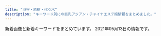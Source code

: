 ```yaml
---
title: "渋谷・原宿・代々木"
description: "キーワード別にの巨乳アジアン・チャイナエステ嬢情報をまとめました。"
---
```


新着画像と新着キーワードをまとめています。
2021年05月13日の情報です。

<DmmAffiliateIns />
<KeywordTable
  shops={
    [
    {
        "station": "JR\u6e0b\u8c37\u99c5\u5bae\u76ca\u5742\u53e3",
        "url": "http://angel.est.cm/",
        "img_links": [
            "http://angel.est.cm/img/footer.png",
            "http://angel.est.cm/photos/sites/23/2019/05/2019051010094797.jpg",
            "http://angel.est.cm/img/r1.jpg",
            "http://angel.est.cm/img/r4.jpg",
            "http://angel.est.cm/img/r3.jpg",
            "http://angel.est.cm/photos/sites/23/2019/05/2019051010094759.jpg",
            "http://angel.est.cm/photos/sites/23/2018/10/2018100318475591.jpg",
            "http://angel.est.cm/img/top.png",
            "http://angel.est.cm/photos/sites/23/2016/08/staff2.jpg",
            "http://angel.est.cm/img/r2.jpg",
            "http://angel.est.cm/photos/sites/23/2019/05/2019051010094757.jpg",
            "http://angel.est.cm/photos/sites/23/2019/11/2019110102361631.jpg",
            "http://angel.est.cm/photos/sites/23/2019/05/2019051010094748.jpg"
        ],
        "name": "Angel",
        "keywords": {
            "C": 2,
            "86": 6,
            "E": 4,
            "88": 2,
            "D": 8,
            "87": 6
        }
    },
    {
        "img_links": [
            "http://www.sarara-es.xyz/images/r5.jpg",
            "http://www.sarara-es.xyz/files/004.jpg",
            "http://www.sarara-es.xyz/images/s_staff.png",
            "http://www.sarara-es.xyz/images/r4.jpg",
            "http://www.sarara-es.xyz/images/shop/shop02.jpg",
            "http://www.sarara-es.xyz/images/shop/shop01.jpg",
            "http://www.sarara-es.xyz/images/s_link.png",
            "http://www.sarara-es.xyz/files/006.jpg",
            "http://www.sarara-es.xyz/files/001.jpg",
            "http://www.sarara-es.xyz/images/shop/shop03.jpg",
            "http://www.sarara-es.xyz/images/r1.jpg",
            "http://www.sarara-es.xyz/images/news.png",
            "http://www.sarara-es.xyz/images/top.png",
            "http://www.sarara-es.xyz/files/005.jpg",
            "http://www.sarara-es.xyz/images/pick.png",
            "http://www.sarara-es.xyz/images/end.png",
            "http://www.sarara-es.xyz/images/bj2.jpg",
            "http://www.sarara-es.xyz/images/r2.jpg",
            "http://www.sarara-es.xyz/images/shop/shop04.jpg",
            "http://www.sarara-es.xyz/files/002.jpg",
            "http://www.sarara-es.xyz/files/003.jpg",
            "http://www.sarara-es.xyz/images/face.png"
        ],
        "url": "http://www.sarara-es.xyz",
        "station": "JR\u6e0b\u8c37\u99c5\u30cf\u30c1\u516c\u53e3",
        "name": "Honey",
        "keywords": {
            "D": 3,
            "85": 3,
            "86": 2,
            "87": 1,
            "C": 3
        }
    },
    {
        "name": "\u6ce1\u6ce1\u30d5\u30a7\u30a2\u30ea\u30fc",
        "station": "JR\u6e0b\u8c37\u99c5\u897f\u53e3",
        "img_links": [
            "http://awaawa-fairy.work/img/sta15.png",
            "http://awaawa-fairy.work/sp/img/sta22.png",
            "http://awaawa-fairy.work/img/sta22.png",
            "http://awaawa-fairy.work/sp/img/sta15.png",
            "http://awaawa-fairy.work/img/st17.png",
            "http://awaawa-fairy.work/sp/img/botton.jpg",
            "http://awaawa-fairy.work/sp/img/t-t.jpg",
            "http://awaawa-fairy.work/sp/img/t-a.jpg",
            "http://awaawa-fairy.work/sp/img/p-15.png",
            "http://awaawa-fairy.work/sp/img/sta26.png",
            "http://awaawa-fairy.work/img/sta27.png",
            "http://awaawa-fairy.work/sp/img/sta17.png",
            "http://awaawa-fairy.work/sp/img/p-26.png",
            "http://awaawa-fairy.work/sp/img/sta27.png",
            "http://awaawa-fairy.work/img/mo.png",
            "http://awaawa-fairy.work/sp/img/mv.jpg",
            "http://awaawa-fairy.work/img/sta18.png",
            "http://awaawa-fairy.work/sp/img/sta29.png",
            "http://awaawa-fairy.work/img/st28.png",
            "http://awaawa-fairy.work/img/sta28.png",
            "http://awaawa-fairy.work/sp/img/t-s.jpg",
            "http://awaawa-fairy.work/img/sta26.png",
            "http://awaawa-fairy.work/sp/img/line.jpg",
            "http://awaawa-fairy.work/sp/img/sta18.png",
            "http://awaawa-fairy.work/img/st017.png",
            "http://awaawa-fairy.work/img/st15.png",
            "http://awaawa-fairy.work/img/st018.png",
            "http://awaawa-fairy.work/img/st22.png",
            "http://awaawa-fairy.work/sp/img/p-29.png",
            "http://awaawa-fairy.work/img/st18.png",
            "http://awaawa-fairy.work/img/head.png",
            "http://awaawa-fairy.work/sp/img/t-o.jpg",
            "http://awaawa-fairy.work/sp/img/pic.jpg",
            "http://awaawa-fairy.work/sp/img/add.jpg",
            "http://awaawa-fairy.work/img/st26.png",
            "http://awaawa-fairy.work/sp/img/t-r.jpg",
            "http://awaawa-fairy.work/img/bottom.png",
            "http://awaawa-fairy.work/sp/img/time.jpg",
            "http://awaawa-fairy.work/sp/img/tel.jpg",
            "http://awaawa-fairy.work/sp/img/tit.jpg",
            "http://awaawa-fairy.work/sp/img/sta28.png",
            "http://awaawa-fairy.work/sp/img/pc.jpg",
            "http://awaawa-fairy.work/img/nos.png",
            "http://awaawa-fairy.work/sp/img/info.jpg",
            "http://awaawa-fairy.work/img/st29.png",
            "http://awaawa-fairy.work/img/sta29.png",
            "http://awaawa-fairy.work/sp/img/p-27.png",
            "http://awaawa-fairy.work/img/sta17.png",
            "http://awaawa-fairy.work/sp/img/sys.jpg",
            "http://awaawa-fairy.work/img/st4.png",
            "http://awaawa-fairy.work/img/st27.png"
        ],
        "keywords": {
            "E": 2,
            "86": 3,
            "85": 4,
            "F": 1,
            "88": 5,
            "D": 4,
            "87": 5,
            "C": 17
        },
        "url": "http://awaawa-fairy.work/"
    },
    {
        "keywords": {},
        "img_links": [
            "http://www.e-god.work/images/head.jpg",
            "http://www.e-god.work/images/4.jpg",
            "http://www.e-god.work/images/tel.jpg",
            "http://www.e-god.work/images/2.jpg",
            "http://www.e-god.work/images/line.png",
            "http://www.e-god.work/images/staff_t.jpg",
            "http://www.e-god.work/images/news.jpg",
            "http://www.e-god.work/images/int1.jpg",
            "http://www.e-god.work/images/ais.jpg",
            "http://www.e-god.work/images/mobile.jpg",
            "http://www.e-god.work/images/int2.jpg",
            "http://www.e-god.work/images/interior_t.jpg",
            "http://www.e-god.work/img/yuki1.jpg",
            "http://www.e-god.work/images/sys1.jpg",
            "http://www.e-god.work/img/koko1.jpg",
            "http://www.e-god.work/img/eri1.jpg",
            "http://www.e-god.work/img/zb.jpg",
            "http://www.e-god.work/img/koko2.jpg",
            "http://www.e-god.work/images/info.jpg",
            "http://www.e-god.work/images/1.jpg",
            "http://www.e-god.work/images/sys2.jpg"
        ],
        "station": "JR\u6e0b\u8c37\u99c5\u30cf\u30c1\u516c\u53e3",
        "name": "\u30b9\u30ef\u30f3",
        "url": "http://www.e-god.work/"
    },
    {
        "station": "JR\u6e0b\u8c37\u99c5\u6771\u53e3",
        "keywords": {
            "87": 8,
            "83": 4,
            "D": 24,
            "C": 19,
            "85": 4,
            "86": 12
        },
        "img_links": [
            "http://kokoronosato.tyo.cm/photos/sites/15/2020/08/2020082203150030.jpg",
            "http://kokoronosato.tyo.cm/images/themes/pink/s_newface.png",
            "http://kokoronosato.tyo.cm/photos/sites/15/2019/07/2019072809450776.jpg",
            "http://kokoronosato.tyo.cm/photos/sites/15/2020/08/2020082203135850.jpg",
            "http://kokoronosato.tyo.cm/photos/sites/15/2019/07/2019072809465934.jpg",
            "http://kokoronosato.tyo.cm/images/themes/pink/no2.png",
            "http://kokoronosato.tyo.cm/images/themes/pink/r3.jpg",
            "http://kokoronosato.tyo.cm/photos/sites/15/2019/07/2019072809445954.jpg",
            "http://kokoronosato.tyo.cm/images/room1.jpg",
            "http://kokoronosato.tyo.cm/images/themes/pink/s_pickup.png",
            "http://kokoronosato.tyo.cm/photos/sites/15/2020/08/2020082205444661.jpg",
            "http://kokoronosato.tyo.cm/images/themes/pink/s_news.png",
            "http://kokoronosato.tyo.cm/link/walker88.jpg",
            "http://kokoronosato.tyo.cm/images/room3.jpg",
            "http://kokoronosato.tyo.cm/link/8831.jpg",
            "http://kokoronosato.tyo.cm/images/room4.jpg",
            "http://kokoronosato.tyo.cm/images/themes/pink/s_staff.png",
            "http://kokoronosato.tyo.cm/images/themes/pink/s_link.png",
            "http://kokoronosato.tyo.cm/photos/sites/15/2020/08/2020082205443766.jpg",
            "http://kokoronosato.tyo.cm/images/themes/pink/line.png",
            "http://kokoronosato.tyo.cm/images/themes/pink/s_ranking.png",
            "http://kokoronosato.tyo.cm/images/themes/pink/mobile.jpg",
            "http://kokoronosato.tyo.cm/link/88x31b.jpg",
            "http://kokoronosato.tyo.cm/photos/sites/15/2020/08/2020082205444313.jpg",
            "http://kokoronosato.tyo.cm/photos/sites/15/2019/07/2019072809470568.jpg",
            "http://kokoronosato.tyo.cm/images/room2.jpg",
            "http://kokoronosato.tyo.cm/link/esthelove88-31.jpg",
            "http://kokoronosato.tyo.cm/link/e0016.jpg",
            "http://kokoronosato.tyo.cm/images/themes/pink/no1.png",
            "http://menlog.net/link/menlog8831.jpg",
            "http://kokoronosato.tyo.cm/link/massage-de_88_31.jpg"
        ],
        "name": "\u68ee\u306e\u9999",
        "url": "http://kokoronosato.tyo.cm/"
    },
    {
        "url": "http://www.aixin.co.jp/",
        "keywords": {},
        "name": "\u30a2\u30a4\u30b7\u30f3",
        "img_links": [
            "http://www.aixin.co.jp/images/top_pic/top2.jpg",
            "http://www.aixin.co.jp/images/staff/chiemi/chiemi.jpg",
            "http://www.aixin.co.jp/images/costume/4.png",
            "http://www.aixin.co.jp/images/wanted/wanted.png",
            "http://www.aixin.co.jp/images/staff/ayaka/1.jpg",
            "http://www.aixin.co.jp/images/staff/sara/1.jpg",
            "http://www.aixin.co.jp/images/staff/miki/miki.jpg",
            "http://www.aixin.co.jp/images/price/aroma.jpg",
            "http://www.aixin.co.jp/images/staff/miki/2.jpg",
            "http://www.aixin.co.jp/images/top/top.jpg",
            "http://www.aixin.co.jp/images/costume/1.png",
            "http://www.aixin.co.jp/images/staff/miya/1.jpg",
            "http://www.aixin.co.jp/images/staff/ayaka/ayaka.jpg",
            "http://www.aixin.co.jp/images/staff/yuzu/yuzu.jpg",
            "http://www.aixin.co.jp/images/staff/yuzu/2.jpg",
            "http://www.aixin.co.jp/images/price/long.jpg",
            "http://www.aixin.co.jp/images/staff/chiemi/1.jpg",
            "http://www.aixin.co.jp/images/costume/6.png",
            "http://www.aixin.co.jp/images/staff/sara/sara.jpg",
            "http://www.aixin.co.jp/images/costume/7.png",
            "http://www.aixin.co.jp/images/map/google.png",
            "http://www.aixin.co.jp/images/price/tokusen.jpg",
            "http://www.aixin.co.jp/images/staff/miya/miya.jpg",
            "http://www.aixin.co.jp/images/costume/2.png",
            "http://www.aixin.co.jp/images/price/hirou.jpg",
            "http://www.aixin.co.jp/images/costume/3.png",
            "http://www.aixin.co.jp/images/staff/ruru2/2.jpg",
            "http://www.aixin.co.jp/images/staff/ruru2/ruru2.jpg"
        ],
        "station": "JR\u6e0b\u8c37\u99c5"
    },
    {
        "station": "JR\u6e0b\u8c37\u99c5\u30cf\u30c1\u516c\u53e3",
        "name": "\u9ec4\u91d1\u6d77\u5cb8",
        "img_links": [
            "http://www.ogon.work/staff/aya2.jpg",
            "http://www.ogon.work/staff/momo1.jpg",
            "http://www.ogon.work/staff/ayumi1.jpg",
            "http://www.ogon.work/img/interior.jpg",
            "http://www.ogon.work/staff/hana1.jpg",
            "http://www.ogon.work/staff/yuki2.jpg",
            "http://www.ogon.work/staff/aya3.jpg",
            "http://www.ogon.work/img/bana02.jpg",
            "http://www.ogon.work/staff/aya1.jpg",
            "http://www.ogon.work/img/icon/new.jpg",
            "http://www.ogon.work/staff/ayumi3.jpg",
            "http://www.ogon.work/staff/ai2.jpg",
            "http://www.ogon.work/staff/yuki1.jpg",
            "http://www.ogon.work/staff/ai1.jpg",
            "http://www.ogon.work/img/contentsbottom.png",
            "http://www.ogon.work/img/bana03.jpg",
            "http://www.ogon.work/img/s/s_qa.png",
            "http://www.ogon.work/staff/ai3.jpg",
            "http://www.ogon.work/staff/ayumi2.jpg"
        ],
        "keywords": {
            "D": 16,
            "84": 59,
            "87": 14,
            "C": 60,
            "86": 12,
            "E": 7
        },
        "url": "http://www.ogon.work/"
    },
    {
        "img_links": [
            "http://www.kaede-es.club/images/staff/2/7.jpg",
            "http://www.kaede-es.club/images/staff/2/hana.jpg",
            "http://www.kaede-es.club/images/nav/nav-sys.jpg",
            "http://www.kaede-es.club/images/t-off-ico.jpg",
            "http://www.kaede-es.club/images/staff/4/sati.jpg",
            "http://www.kaede-es.club/images/nav/nav-staff.jpg",
            "http://www.kaede-es.club/images/shop/DSC_0998-199x300.jpg",
            "http://www.kaede-es.club/images/staff/miki.jpg",
            "http://www.kaede-es.club/images/staff/neinei2.jpg",
            "http://www.kaede-es.club/images/staff/mimi.jpg",
            "http://www.kaede-es.club/images/index-tiba_02.jpg",
            "http://www.kaede-es.club/images/shop/DSC_0086-300x199.jpg",
            "http://www.kaede-es.club/psd/off32.jpg",
            "http://www.kaede-es.club/images/staff/6.jpg",
            "http://www.kaede-es.club/images/index-tiba_13.jpg",
            "http://www.kaede-es.club/css/2.jpeg",
            "http://www.kaede-es.club/images/index-tiba_04.jpg",
            "http://www.kaede-es.club/images/nav/nav-job.jpg",
            "http://www.kaede-es.club/images/staff/4/yuyu2.jpg",
            "http://www.kaede-es.club/images/staff/2/riri.jpg",
            "http://www.kaede-es.club/images/staff/2/momo.jpg",
            "http://www.kaede-es.club/images/index-tiba_10.jpg",
            "http://www.kaede-es.club/images/index-tiba_09.jpg",
            "http://www.kaede-es.club/psd/off2-1.jpg",
            "http://www.kaede-es.club/images/shop/DSC_0087-221x300.jpg"
        ],
        "station": "JR\u4ee3\u3005\u6728\u99c5",
        "url": "http://www.kaede-es.club/",
        "name": "\u6953",
        "keywords": {}
    }
]
}
/>
<DmmAffiliateScript />
